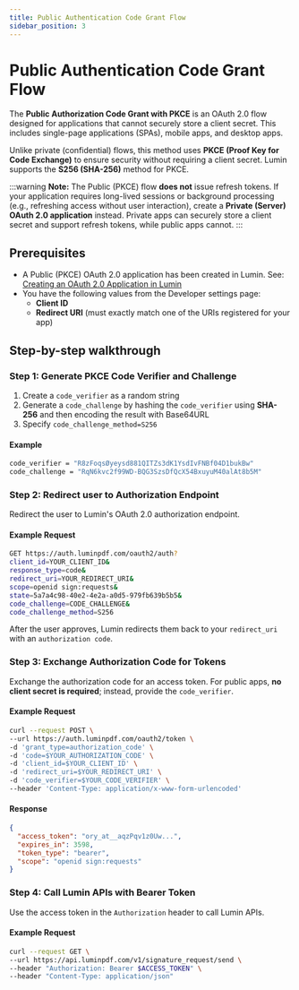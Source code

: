 ```yaml
---
title: Public Authentication Code Grant Flow
sidebar_position: 3
---
```


# Public Authentication Code Grant Flow

The **Public Authorization Code Grant with PKCE** is an OAuth 2.0 flow designed for applications that cannot securely store a client secret. This includes single-page applications (SPAs), mobile apps, and desktop apps.

Unlike private (confidential) flows, this method uses **PKCE (Proof Key for Code Exchange)** to ensure security without requiring a client secret. Lumin supports the **S256 (SHA-256)** method for PKCE.

:::warning
**Note:** The Public (PKCE) flow **does not** issue refresh tokens. If your application requires long-lived sessions or background processing (e.g., refreshing access without user interaction), create a **Private (Server) OAuth 2.0 application** instead. Private apps can securely store a client secret and support refresh tokens, while public apps cannot.
:::

## Prerequisites

- A Public (PKCE) OAuth 2.0 application has been created in Lumin. See: [Creating an OAuth 2.0 Application in Lumin](/docs/beta/authorization/oauth2-authentication/creating-oauth2-application/)
- You have the following values from the Developer settings page:
  - **Client ID**
  - **Redirect URI** (must exactly match one of the URIs registered for your app)

## Step-by-step walkthrough

### Step 1: Generate PKCE Code Verifier and Challenge

1. Create a `code_verifier` as a random string
2. Generate a `code_challenge` by hashing the `code_verifier` using **SHA-256** and then encoding the result with Base64URL
3. Specify `code_challenge_method=S256`

#### Example

```bash
code_verifier = "R8zFoqsØyeysd881QITZs3dK1YsdIvFNBf04D1bukBw"
code_challenge = "RqN6kvc2f99WD-BQG3SzsDfQcX54BxuyuM40alAt8b5M"
```

### Step 2: Redirect user to Authorization Endpoint

Redirect the user to Lumin's OAuth 2.0 authorization endpoint.

#### Example Request

```bash
GET https://auth.luminpdf.com/oauth2/auth?
client_id=YOUR_CLIENT_ID&
response_type=code&
redirect_uri=YOUR_REDIRECT_URI&
scope=openid sign:requests&
state=5a7a4c98-40e2-4e2a-a0d5-979fb639b5b5&
code_challenge=CODE_CHALLENGE&
code_challenge_method=S256
```

After the user approves, Lumin redirects them back to your `redirect_uri` with an `authorization code`.

### Step 3: Exchange Authorization Code for Tokens

Exchange the authorization code for an access token. For public apps, **no client secret is required**; instead, provide the `code_verifier`.

#### Example Request

```bash
curl --request POST \
--url https://auth.luminpdf.com/oauth2/token \
-d 'grant_type=authorization_code' \
-d 'code=$YOUR_AUTHORIZATION_CODE' \
-d 'client_id=$YOUR_CLIENT_ID' \
-d 'redirect_uri=$YOUR_REDIRECT_URI' \
-d 'code_verifier=$YOUR_CODE_VERIFIER' \
--header 'Content-Type: application/x-www-form-urlencoded'
```

#### Response

```json
{
  "access_token": "ory_at__aqzPqv1z0Uw...",
  "expires_in": 3598,
  "token_type": "bearer",
  "scope": "openid sign:requests"
}
```

### Step 4: Call Lumin APIs with Bearer Token

Use the access token in the `Authorization` header to call Lumin APIs.

#### Example Request

```bash
curl --request GET \
--url https://api.luminpdf.com/v1/signature_request/send \
--header "Authorization: Bearer $ACCESS_TOKEN" \
--header "Content-Type: application/json"
```